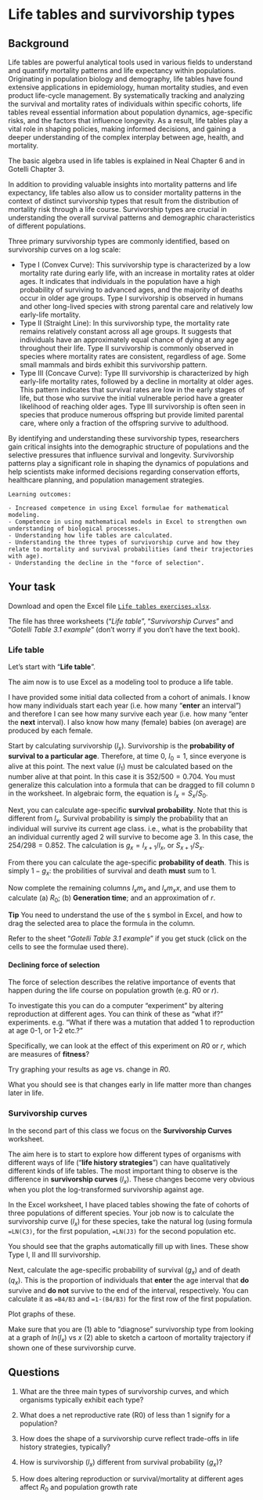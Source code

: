 # Life tables and survivorship types

## Background 

Life tables are powerful analytical tools used in various fields to understand and quantify mortality patterns and life expectancy within populations. Originating in population biology and demography, life tables have found extensive applications in epidemiology, human mortality studies, and even product life-cycle management. By systematically tracking and analyzing the survival and mortality rates of individuals within specific cohorts, life tables reveal essential information about population dynamics, age-specific risks, and the factors that influence longevity. As a result, life tables play a vital role in shaping policies, making informed decisions, and gaining a deeper understanding of the complex interplay between age, health, and mortality.

The basic algebra used in life tables is explained in Neal Chapter 6 and in Gotelli Chapter 3.

In addition to providing valuable insights into mortality patterns and life expectancy, life tables also allow us to consider mortality patterns in the context of distinct survivorship types that result from the distribution of mortality risk through a life course. Survivorship types are crucial in understanding the overall survival patterns and demographic characteristics of different populations.

Three primary survivorship types are commonly identified, based on survivorship curves on a log scale:

- Type I (Convex Curve): This survivorship type is characterized by a low mortality rate during early life, with an increase in mortality rates at older ages. It indicates that individuals in the population have a high probability of surviving to advanced ages, and the majority of deaths occur in older age groups. Type I survivorship is observed in humans and other long-lived species with strong parental care and relatively low early-life mortality.
- Type II (Straight Line): In this survivorship type, the mortality rate remains relatively constant across all age groups. It suggests that individuals have an approximately equal chance of dying at any age throughout their life. Type II survivorship is commonly observed in species where mortality rates are consistent, regardless of age. Some small mammals and birds exhibit this survivorship pattern.
- Type III (Concave Curve): Type III survivorship is characterized by high early-life mortality rates, followed by a decline in mortality at older ages. This pattern indicates that survival rates are low in the early stages of life, but those who survive the initial vulnerable period have a greater likelihood of reaching older ages. Type III survivorship is often seen in species that produce numerous offspring but provide limited parental care, where only a fraction of the offspring survive to adulthood.

By identifying and understanding these survivorship types, researchers gain critical insights into the demographic structure of populations and the selective pressures that influence survival and longevity. Survivorship patterns play a significant role in shaping the dynamics of populations and help scientists make informed decisions regarding conservation efforts, healthcare planning, and population management strategies.


```block
Learning outcomes: 

- Increased competence in using Excel formulae for mathematical modeling.
- Competence in using mathematical models in Excel to strengthen own understanding of biological processes.
- Understanding how life tables are calculated.
- Understanding the three types of survivorship curve and how they relate to mortality and survival probabilities (and their trajectories with age).
- Understanding the decline in the "force of selection".

```

## Your task

Download and open the Excel file [`Life tables exercises.xlsx`](https://www.dropbox.com/s/ox0rk05zdwzrmwy/Life%20tables%20exercises.xlsx?dl=1).

The file has three worksheets (“*Life table*”, “*Survivorship Curves*” and “*Gotelli
Table 3.1 example*” (don't worry if you don't have the text book).


### Life table

Let’s start with “**Life table**”.

The aim now is to use Excel as a modeling tool to produce a life table. 

I have provided some initial data collected from a cohort of animals. I know how many individuals start each year (i.e. how many “**enter** an interval”) and therefore I can see how many survive each year (i.e. how many “enter the **next** interval). I also know how many (female) babies (on average) are produced by each female.

Start by calculating survivorship ($l_x$). Survivorship is the **probability of survival to a particular age**. Therefore, at time 0, $l_0 = 1$, since everyone is alive at this point. The next value ($l_1$) must be calculated based on the number alive at that point. In this case it is $352/500 = 0.704$. You must generalize this calculation into a formula that can be dragged to fill column `D` in the worksheet. In algebraic form, the equation is $l_x = S_x/S_0$. 

Next, you can calculate age-specific **survival probability**. Note that this is different from $l_x$. Survival probability is simply the probability that an individual will survive its current age class. i.e., what is the probability that an individual currently aged 2 will survive to become age 3. In this case, the $254/298 = 0.852$. The calculation is $g_x = l_{x+1}/l_x$, or $S_{x+1}/S_x$.

From there you can calculate the age-specific **probability of death**. This is simply $1 - g_x$: the probilities of survival and death **must** sum to 1.

Now complete the remaining columns $l_x m_x$ and $l_x m_x x$, and use them to calculate (a) $R_0$; (b) **Generation time**; and an approximation of $r$.

**Tip** You need to understand the use of the `$` symbol in Excel, and how to drag the selected area to place the formula in the column.

Refer to the sheet “*Gotelli Table 3.1 example*” if you get stuck (click on the cells to see the formulae used there).

#### Declining force of selection

The force of selection describes the relative importance of events that happen during the life course on population growth (e.g. $R0$ or $r$). 

To investigate this you can do a computer "experiment" by altering reproduction at different ages. You can think of these as "what if?" experiments. e.g. "What if there was a mutation that added 1 to reproduction at age 0-1, or 1-2 etc.?" 

Specifically, we can look at the effect of this experiment on $R0$ or $r$, which are measures of **fitness**? 

Try graphing your results as age vs. change in $R0$. 

What you should see is that changes early in life matter more than changes later in life.



### Survivorship curves

In the second part of this class we focus on the **Survivorship Curves** worksheet.

The aim here is to start to explore how different types of organisms with different ways of life (“**life history strategies**”) can have qualitatively different kinds of life tables. The most important thing to observe is the difference in **survivorship curves** ($l_x$). These changes become very obvious when you plot the log-transformed survivorship against age.

In the Excel worksheet, I have placed tables showing the fate of cohorts of three populations of different species. Your job now is to calculate the survivorship curve ($l_x$) for these species, take the natural log (using formula `=LN(C3)`, for the first population, `=LN(J3)` for the second population etc.

You should see that the graphs automatically fill up with lines. These show Type I, II and III survivorship.

Next, calculate the age-specific probability of survival ($g_x$) and of death ($q_x$). This is the proportion of individuals that **enter** the age interval that **do** survive and **do not** survive to the end of the interval, respectively. You can calculate it as `=B4/B3` and `=1-(B4/B3)` for the first row of the first population. 

Plot graphs of these.

Make sure that you are (1) able to "diagnose" survivorship type from looking at a graph of $ln(l_x)$ vs $x$ (2) able to sketch a cartoon of mortality trajectory if shown one of these survivorship curve.


## Questions

1. What are the three main types of survivorship curves, and which organisms typically exhibit each type?

<!-- 
Type I curves indicate high survival in early life and high mortality at older ages (e.g., humans). Type II curves show constant mortality throughout life (e.g., birds). Type III curves represent high juvenile mortality with survivors living long lives (e.g., fish, plants).
--> 

2. What does a net reproductive rate (R0) of less than 1 signify for a population?

 <!-- An R0 of less than 1 indicates that, on average, each individual in the population is replaced by fewer than one offspring, suggesting that the population is declining over time. -->
 
3. How does the shape of a survivorship curve reflect trade-offs in life history strategies, typically? 

<!-- Type I curves suggest investment in offspring with low juvenile mortality, typical in species with fewer offspring and greater parental care. Type III curves reflect species that produce many offspring but provide little care, leading to high early mortality. -->

4. How is survivorship ($l_x$) different from survival probability ($g_x$)?

<!-- Survivorship (\(l_x\)) and survival probability (\(g_x\)) are related concepts in life tables, but they measure different aspects of survival in a population.

- **Survivorship (\(l_x\))**: This is the proportion of individuals that survive from birth (or the start of an age class) to a specific age class \(x\). It provides a cumulative measure of survival across multiple age classes. For example, if \(l_0 = 1\) (all individuals alive at birth), then \(l_1\) might be 0.8 (indicating that 80% of individuals survive to the first age class). \(l_x\) declines with increasing age as more individuals die.

- **Survival Probability (\(g_x\))**: This is the probability that an individual who is alive at age class \(x\) will survive to age class \(x+1\). It measures survival over a single time step, unlike survivorship, which is cumulative. For example, if 80% of individuals survive from age 1 to age 2, then \(g_1 = 0.8\).

In short, **survivorship** tracks the cumulative proportion of individuals surviving to a given age class, while **survival probability** reflects the likelihood of surviving just one more time step. \(l_x\) is cumulative across age classes, whereas \(g_x\) is specific to the transition from one age class to the next. -->

5. How does altering reproduction or survival/mortality at different ages affect $R_0$ and population growth rate

<!-- 
   - Changes early in life have a larger impact on $R_0$ and population growth rate than changes later in life, due to the declining force of selection.-->
